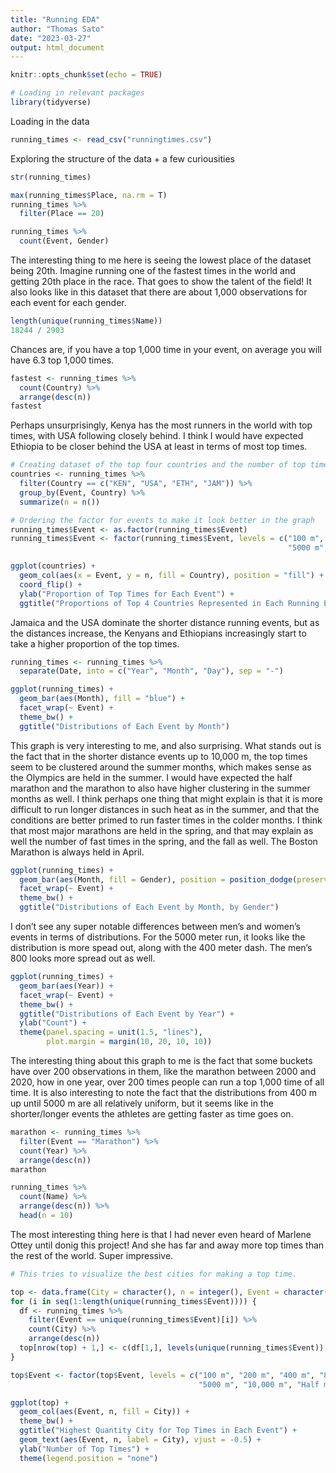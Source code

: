 ---
title: "Running EDA"
author: "Thomas Sato"
date: "2023-03-27"
output: html_document
---

```{r setup, include=FALSE, message=FALSE}
knitr::opts_chunk$set(echo = TRUE)

# Loading in relevant packages
library(tidyverse)
```

Loading in the data
```{r, message=FALSE}
running_times <- read_csv("runningtimes.csv")
```

Exploring the structure of the data + a few curiousities
```{r}
str(running_times)

max(running_times$Place, na.rm = T)
running_times %>%
  filter(Place == 20)

running_times %>%
  count(Event, Gender)
```
The interesting thing to me here is seeing the lowest place of the dataset being 20th.  Imagine running one of the fastest times in the world and getting 20th place in the race.  That goes to show the talent of the field!
It also looks like in this dataset that there are about 1,000 observations for each event for each gender.

```{r}
length(unique(running_times$Name))
18244 / 2903
```
Chances are, if you have a top 1,000 time in your event, on average you will have 6.3 top 1,000 times.

```{r}
fastest <- running_times %>%
  count(Country) %>%
  arrange(desc(n))
fastest
```
Perhaps unsurprisingly, Kenya has the most runners in the world with top times, with USA following closely behind.  I think I would have expected Ethiopia to be closer behind the USA at least in terms of most top times.

```{r, message=FALSE}
# Creating dataset of the top four countries and the number of top times by running event
countries <- running_times %>%
  filter(Country == c("KEN", "USA", "ETH", "JAM")) %>%
  group_by(Event, Country) %>%
  summarize(n = n())

# Ordering the factor for events to make it look better in the graph
running_times$Event <- as.factor(running_times$Event)
running_times$Event <- factor(running_times$Event, levels = c("100 m", "200 m", "400 m", "800 m", "1500 m", 
                                                              "5000 m", "10,000 m", "Half marathon", "Marathon"))

ggplot(countries) +
  geom_col(aes(x = Event, y = n, fill = Country), position = "fill") +
  coord_flip() +
  ylab("Proportion of Top Times for Each Event") +
  ggtitle("Proportions of Top 4 Countries Represented in Each Running Event")
```
Jamaica and the USA dominate the shorter distance running events, but as the distances increase, the Kenyans and Ethiopians increasingly start to take a higher proportion of the top times.

```{r}
running_times <- running_times %>%
  separate(Date, into = c("Year", "Month", "Day"), sep = "-")

ggplot(running_times) +
  geom_bar(aes(Month), fill = "blue") +
  facet_wrap(~ Event) +
  theme_bw() +
  ggtitle("Distributions of Each Event by Month")
```
This graph is very interesting to me, and also surprising.  What stands out is the fact that in the shorter distance events up to 10,000 m, the top times seem to be clustered around the summer months, which makes sense as the Olympics are held in the summer.  I would have expected the half marathon and the marathon to also have higher clustering in the summer months as well.  I think perhaps one thing that might explain is that it is more difficult to run longer distances in such heat as in the summer, and that the conditions are better primed to run faster times in the colder months.  I think that most major marathons are held in the spring, and that may explain as well the number of fast times in the spring, and the fall as well.  The Boston Marathon is always held in April.
```{r}
ggplot(running_times) +
  geom_bar(aes(Month, fill = Gender), position = position_dodge(preserve = "single")) +
  facet_wrap(~ Event) +
  theme_bw() +
  ggtitle("Distributions of Each Event by Month, by Gender")
```
I don't see any super notable differences between men's and women's events in terms of distributions.  For the 5000 meter run, it looks like the distribution is more spead out, along with the 400 meter dash.  The men's 800 looks more spread out as well.

```{r}
ggplot(running_times) +
  geom_bar(aes(Year)) +
  facet_wrap(~ Event) +
  theme_bw() +
  ggtitle("Distributions of Each Event by Year") +
  ylab("Count") +
  theme(panel.spacing = unit(1.5, "lines"),
        plot.margin = margin(10, 20, 10, 10))
```
The interesting thing about this graph to me is the fact that some buckets have over 200 observations in them, like the marathon between 2000 and 2020, how in one year, over 200 times people can run a top 1,000 time of all time.  It is also interesting to note the fact that the distributions from 400 m up until 5000 m are all relatively uniform, but it seems like in the shorter/longer events the athletes are getting faster as time goes on.

```{r}
marathon <- running_times %>%
  filter(Event == "Marathon") %>%
  count(Year) %>%
  arrange(desc(n))
marathon
```
```{r}
running_times %>%
  count(Name) %>%
  arrange(desc(n)) %>%
  head(n = 10)
```
The most interesting thing here is that I had never even heard of Marlene Ottey until donig this project!  And she has far and away more top times than the rest of the world.  Super impressive.

```{r}
# This tries to visualize the best cities for making a top time.

top <- data.frame(City = character(), n = integer(), Event = character())
for (i in seq(1:length(unique(running_times$Event)))) {
  df <- running_times %>%
    filter(Event == unique(running_times$Event)[i]) %>%
    count(City) %>%
    arrange(desc(n))
  top[nrow(top) + 1,] <- c(df[1,], levels(unique(running_times$Event))[i])
}

top$Event <- factor(top$Event, levels = c("100 m", "200 m", "400 m", "800 m", "1500 m",
                                          "5000 m", "10,000 m", "Half marathon", "Marathon"))

ggplot(top) +
  geom_col(aes(Event, n, fill = City)) +
  theme_bw() +
  ggtitle("Highest Quantity City for Top Times in Each Event") +
  geom_text(aes(Event, n, label = City), vjust = -0.5) +
  ylab("Number of Top Times") +
  theme(legend.position = "none")
```

